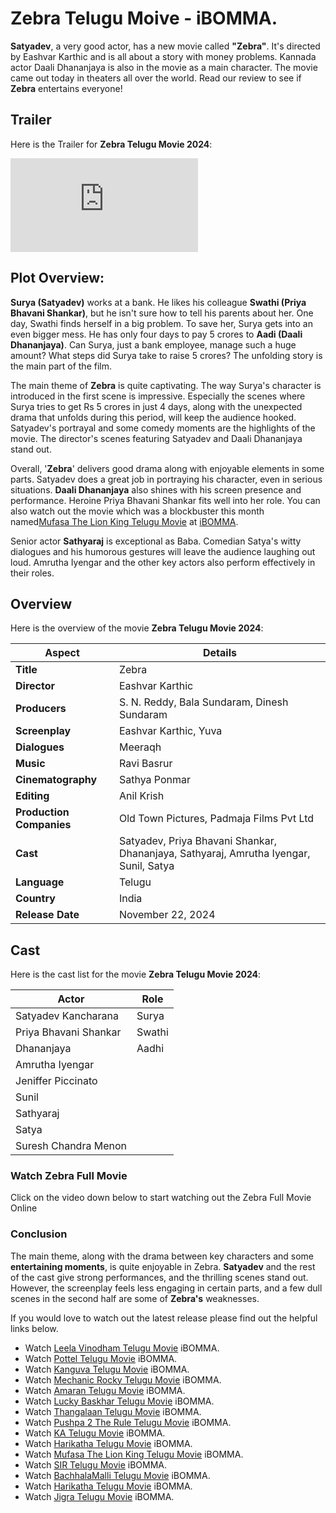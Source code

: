 


# Zebra Telugu Moive - iBOMMA.

**Satyadev**, a very good actor, has a new movie called **"Zebra"**. It's directed by Eashvar Karthic and is all about a story with money problems. Kannada actor Daali Dhananjaya is also in the movie as a main character. The movie came out today in theaters all over the world. Read our review to see if **Zebra** entertains everyone!

<MDXImage
  src={SEO_OBJ.ZEBRA.featuredImage}
  alt={SEO_OBJ.ZEBRA.featuredImageAltText}
  title={SEO_OBJ.ZEBRA.featuredImageAltText}
  extraStyling=" !h-96 max-w-[380px] lg:min-h-[400px] lg:h-auto lg:w-2/5 m-auto"
/>

## Trailer

Here is the Trailer for **Zebra Telugu Movie 2024**:

<iframe
  src="https://www.youtube.com/embed/xDfuWMmlS1w?si=PcwIAT8yRnPTUW6T"
  title="Zebra Telugu Trailer"
  frameborder="0"
  allow="accelerometer; autoplay; clipboard-write; encrypted-media; gyroscope; picture-in-picture; web-share"
  referrerpolicy="strict-origin-when-cross-origin"
  allowfullscreen
  className="w-full h-[300px] lg:min-h-[500px]"
></iframe>

## Plot Overview:

**Surya (Satyadev)** works at a bank. He likes his colleague **Swathi (Priya Bhavani Shankar)**, but he isn't sure how to tell his parents about her. One day, Swathi finds herself in a big problem. To save her, Surya gets into an even bigger mess. He has only four days to pay 5 crores to **Aadi (Daali Dhananjaya)**. Can Surya, just a bank employee, manage such a huge amount? What steps did Surya take to raise 5 crores? The unfolding story is the main part of the film.

The main theme of **Zebra** is quite captivating. The way Surya's character is introduced in the first scene is impressive. Especially the scenes where Surya tries to get Rs 5 crores in just 4 days, along with the unexpected drama that unfolds during this period, will keep the audience hooked. Satyadev's portrayal and some comedy moments are the highlights of the movie. The director's scenes featuring Satyadev and Daali Dhananjaya stand out.

Overall, '**Zebra**' delivers good drama along with enjoyable elements in some parts. Satyadev does a great job in portraying his character, even in serious situations. **Daali Dhananjaya** also shines with his screen presence and performance. Heroine Priya Bhavani Shankar fits well into her role. You can also watch out the movie which was a blockbuster this month named[Mufasa The Lion King Telugu Movie](https://www.abomma.com/Mufasa-The-Lion-King "Mufasa The Lion King telugu movie") at [iBOMMA](https://www.abomma.com/).

Senior actor **Sathyaraj** is exceptional as Baba. Comedian Satya's witty dialogues and his humorous gestures will leave the audience laughing out loud. Amrutha Iyengar and the other key actors also perform effectively in their roles.

## Overview

Here is the overview of the movie **Zebra Telugu Movie 2024**:

| **Aspect**               | **Details**                                                                           |
| ------------------------ | ------------------------------------------------------------------------------------- |
| **Title**                | Zebra                                                                                 |
| **Director**             | Eashvar Karthic                                                                       |
| **Producers**            | S. N. Reddy, Bala Sundaram, Dinesh Sundaram                                           |
| **Screenplay**           | Eashvar Karthic, Yuva                                                                 |
| **Dialogues**            | Meeraqh                                                                               |
| **Music**                | Ravi Basrur                                                                           |
| **Cinematography**       | Sathya Ponmar                                                                         |
| **Editing**              | Anil Krish                                                                            |
| **Production Companies** | Old Town Pictures, Padmaja Films Pvt Ltd                                              |
| **Cast**                 | Satyadev, Priya Bhavani Shankar, Dhananjaya, Sathyaraj, Amrutha Iyengar, Sunil, Satya |
| **Language**             | Telugu                                                                                |
| **Country**              | India                                                                                 |
| **Release Date**         | November 22, 2024                                                                     |

## Cast

Here is the cast list for the movie **Zebra Telugu Movie 2024**:

| **Actor**             | **Role** |
| --------------------- | -------- |
| Satyadev Kancharana   | Surya    |
| Priya Bhavani Shankar | Swathi   |
| Dhananjaya            | Aadhi    |
| Amrutha Iyengar       |          |
| Jeniffer Piccinato    |          |
| Sunil                 |          |
| Sathyaraj             |          |
| Satya                 |          |
| Suresh Chandra Menon  |          |

### Watch Zebra Full Movie

Click on the video down below to start watching out the Zebra Full Movie Online

<VideoFrame url={SEO_OBJ.ZEBRA.relativeURL} />

### Conclusion

The main theme, along with the drama between key characters and some **entertaining moments**, is quite enjoyable in Zebra. **Satyadev** and the rest of the cast give strong performances, and the thrilling scenes stand out. However, the screenplay feels less engaging in certain parts, and a few dull scenes in the second half are some of **Zebra's** weaknesses.

If you would love to watch out the latest release please find out the helpful links below.

- Watch [Leela Vinodham Telugu Movie](https://www.abomma.com/leela-vinodham "Leela Vinodham Telugu movie") iBOMMA.
- Watch [Pottel Telugu Movie](https://www.abomma.com/pottel "Pottel telugu movie") iBOMMA.
- Watch [Kanguva Telugu Movie](https://www.abomma.com/Kanguva "Kanguva telugu movie") iBOMMA.
- Watch [Mechanic Rocky Telugu Movie](https://www.abomma.com/Mechanic-Rocky "Mechanic Rocky telugu movie") iBOMMA.
- Watch [Amaran Telugu Movie](https://www.abomma.com/Amaran "Amaran telugu movie") iBOMMA.
- Watch [Lucky Baskhar Telugu Movie](https://www.abomma.com/Lucky-Baskhar "Lucky Baskhar telugu movie") iBOMMA.
- Watch [Thangalaan Telugu Movie](https://www.abomma.com/Thangalaan "Thangalaan telugu movie") iBOMMA.
- Watch [Pushpa 2 The Rule Telugu Movie](https://www.abomma.com/pushpa-2-the-rule "Pushpa 2 The Rule telugu movie") iBOMMA.
- Watch [KA Telugu Movie](https://www.abomma.com/KA "KA telugu movie") iBOMMA.
- Watch [Harikatha Telugu Movie](https://www.abomma.com/Harikatha "Harikatha telugu movie") iBOMMA.
- Watch [Mufasa The Lion King Telugu Movie](https://www.abomma.com/Mufasa-The-Lion-King "Mufasa The Lion King telugu movie") iBOMMA.
- Watch [SIR Telugu Movie](https://www.abomma.com/sir-telugu-movie "Sir telugu movie") iBOMMA.
- Watch [BachhalaMalli Telugu Movie](https://www.abomma.com/bachhala-malli "BachhalaMalli telugu movie") iBOMMA.
- Watch [Harikatha Telugu Movie](https://www.abomma.com/Harikatha "Harikatha telugu movie") iBOMMA.
- Watch [Jigra Telugu Movie](https://www.abomma.com/Jigra "Jigra telugu movie") iBOMMA.
